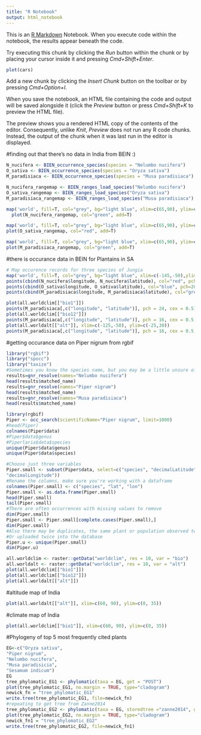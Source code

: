 ```yaml
---
title: "R Notebook"
output: html_notebook
---
```


This is an [R Markdown](http://rmarkdown.rstudio.com) Notebook. When you execute code within the notebook, the results appear beneath the code. 

Try executing this chunk by clicking the *Run* button within the chunk or by placing your cursor inside it and pressing *Cmd+Shift+Enter*. 

```r
plot(cars)
```

Add a new chunk by clicking the *Insert Chunk* button on the toolbar or by pressing *Cmd+Option+I*.

When you save the notebook, an HTML file containing the code and output will be saved alongside it (click the *Preview* button or press *Cmd+Shift+K* to preview the HTML file). 

The preview shows you a rendered HTML copy of the contents of the editor. Consequently, unlike *Knit*, *Preview* does not run any R code chunks. Instead, the output of the chunk when it was last run in the editor is displayed.

#finding out that there's no data in India from BEIN :) 
```r
N_nucifera <- BIEN_occurrence_species(species = "Nelumbo nucifera")
O_sativa <- BIEN_occurrence_species(species = "Oryza sativa")
M_paradisiaca <- BIEN_occurrence_species(species = "Musa paradisiaca")

N_nucifera_rangemap <- BIEN_ranges_load_species("Nelumbo nucifera")
O_sativa_rangemap <- BIEN_ranges_load_species("Oryza sativa")
M_paradisiaca_rangemap <- BIEN_ranges_load_species("Musa paradisiaca")
```

```r
map('world', fill=T, col="grey", bg="light blue", xlim=c(65,90), ylim=c(8,40))
  plot(N_nucifera_rangemap, col="green", add=T)
```

```r
map('world', fill=T, col="grey", bg="light blue", xlim=c(65,90), ylim=c(8,40))
plot(O_sativa_rangemap, col="red", add=T)
```

```r
map('world', fill=T, col="grey", bg="light blue", xlim=c(65,90), ylim=c(8,40))
plot(M_paradisiaca_rangemap, col="green", add=T)
```

#there is occurance data in BEIN for Plantains in SA
```r
# Map occurence records for three species of Jungia
map('world', fill=T, col="grey", bg="light blue", xlim=c(-145,-50),ylim=c(12,78))
points(cbind(N_nucifera$longitude, N_nucifera$latitude), col="red", pch=20, cex=.8)
points(cbind(O_sativa$longitude, O_sativa$latitude), col="blue", pch=20, cex=.8)
points(cbind(M_paradisiaca$longitude, M_paradisiaca$latitude), col="green", pch=20, cex=.8)
```

```r
plot(all.worldclim[["bio1"]])
points(M_paradisiaca[,c("longitude", "latitude")], pch = 24, cex = 0.5)
plot(all.worldclim[["bio12"]])
points(M_paradisiaca[,c("longitude", "latitude")], pch = 16, cex = 0.5, col = "green")
plot(all.worldalt[["alt"]], xlim=c(-125,-50), ylim=c(-25,30))
points(M_paradisiaca[,c("longitude", "latitude")], pch = 16, cex = 0.5, col = "green")
```

#getting occurance data on Piper nigrum from rgbif 

```r
library("rgbif")
library("spocc")
library("taxize")
#Sometimes you know the species name, but you may be a little unsure of the spelling 
results=gnr_resolve(names="Nelumbo nucifera")
head(results$matched_name)
results=gnr_resolve(names="Piper nigrum")
head(results$matched_name)
results=gnr_resolve(names="Musa paradisiaca")
head(results$matched_name)
```

```r
library(rgbif)
Piper <- occ_search(scientificName="Piper nigrum", limit=1000)
#head(Piper)
colnames(Piper$data)
#Piper$data$genus
#Piperlaria$data$species
unique(Piper$data$genus)
unique(Piper$data$species)
```

```r
#Choose just three variables
Piper.small <- subset(Piper$data, select=c("species", "decimalLatitude",
"decimalLongitude"))
#Rename the columns, make sure you're working with a dataframe
colnames(Piper.small) <- c("species", "lat", "lon")
Piper.small <- as.data.frame(Piper.small)
head(Piper.small)
tail(Piper.small)
#There are often occurrences with missing values to remove 
dim(Piper.small)
Piper.small <- Piper.small[complete.cases(Piper.small),]
dim(Piper.small)
#Also there may be duplicates, the same plant or population observed twice
#Or uploaded twice into the database
Piper.u <- unique(Piper.small)
dim(Piper.u)
```


```r
all.worldclim <- raster::getData("worldclim", res = 10, var = "bio")
all.worldalt <- raster::getData("worldclim", res = 10, var = "alt")
plot(all.worldclim[["bio1"]])
plot(all.worldclim[["bio12"]])
plot(all.worldalt[["alt"]])
```

#altitude map of India 
```r
plot(all.worldalt[["alt"]], xlim=c(60, 90), ylim=c(0, 35))
```

#climate map of India 
```r
plot(all.worldclim[["bio1"]], xlim=c(60, 90), ylim=c(0, 35))
```

#Phylogeny of top 5 most frequently cited plants 
```r
EG<-c("Oryza sativa",
"Piper nigrum",
"Nelumbo nucifera",
"Musa paradisicia",
"Sesamum indicum")
EG
tree_phylomatic_EG1 <- phylomatic(taxa = EG, get = "POST")
plot(tree_phylomatic_EG1, no.margin = TRUE, type="cladogram")
newick_fn = "tree_phylomatic_EG1"
write.tree(tree_phylomatic_EG1, file=newick_fn)
#repeating to get tree from Zanne2014
tree_phylomatic_EG2 <- phylomatic(taxa = EG, storedtree ="zanne2014", get = 'POST')
plot(tree_phylomatic_EG2, no.margin = TRUE, type="cladogram")
newick_fn1 = "tree_phylomatic_EG2"
write.tree(tree_phylomatic_EG2, file=newick_fn1)
```
